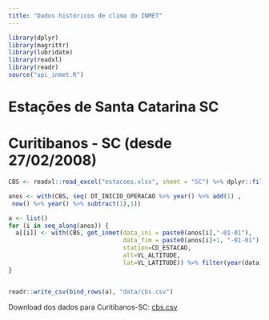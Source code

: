 ```yaml
---
title: "Dados históricos de clima do INMET"
---
```


```r
library(dplyr)
library(magrittr)
library(lubridate)
library(readxl)
library(readr)
source("api_inmet.R")

```


# Estações de Santa Catarina SC

# Curitibanos - SC (desde 27/02/2008)

```r
CBS <- readxl::read_excel("estacoes.xlsx", sheet = "SC") %>% dplyr::filter(DC_NOME == "CURITIBANOS") 

anos <- with(CBS, seq( DT_INICIO_OPERACAO %>% year() %>% add(1) ,
 now() %>% year() %>% subtract(1),1))

a <- list()
for (i in seq_along(anos)) {
  a[[i]] <- with(CBS, get_inmet(data_ini = paste0(anos[i],"-01-01"), 
                                data_fim = paste0(anos[i]+1, "-01-01"), 
                                station=CD_ESTACAO, 
                                alt=VL_ALTITUDE, 
                                lat=VL_LATITUDE)) %>% filter(year(data) ==anos[i])
}


readr::write_csv(bind_rows(a), "data/cbs.csv")

```


Download dos dados para Curitibanos-SC: [cbs.csv](data/cbs.csv)


